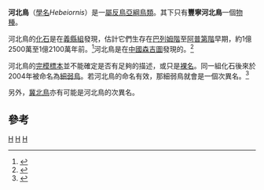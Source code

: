 {{Automatic Taxobox
| taxon = Hebeiornis
| authority = [[徐星|Xu]] et al., 1999
| fossil_range = 早[[白堊紀|白堊紀]]{{fossil_range|125|121}}
| subdivision_ranks = [[種|種]]
| subdivision =
* '''豐寧河北鳥 ''H. fengningensis''''' <small>Xu et al., 1999</small>
| synonyms =
* [[細弱鳥|細弱鳥]] ''Vescornis''
}}

'''河北鳥'''（[[學名|學名]]''Hebeiornis''）是一[[屬|屬]][[反鳥亞綱|反鳥亞綱]][[鳥類|鳥類]]。其下只有'''豐寧河北鳥'''一個[[物種|物種]]。

河北鳥的[[化石|化石]]是在[[義縣組|義縣組]]發現，估計它們生存在[[巴列姆階|巴列姆階]]至[[阿普第階|阿普第階]]早期，約1億2500萬至1億2100萬年前。<ref name="Swisheretal99">{{Cite journal|author=Swisher, Carl C., Wang, Yuan-qing, Wang, Xiao-lin, Xu, Xing, Wang, Yuan|year=1999|title=Cretaceous age for the feathered dinosaurs of Liaoning, China|journal=Nature|volume=400|pages=58-61}}</ref>河北鳥是在[[中國|中國]][[森吉圖|森吉圖]]發現的。<ref name="Xuetal.1999">{{Cite journal|author=Xu, G.L., Yang, Y.S., Deng, S.Y|year=1999|title=First Discovery of Mesozoic Bird Fossils in Hebei Province and its Significance|journal=Regional Geology of China|volume=18|issue=4|pages=444-8}}</ref>

河北鳥的[[完模標本|完模標本]]並不能確定是否有足夠的描述，或只是[[裸名|裸名]]。同一組化石後來於2004年被命名為[[細弱鳥|細弱鳥]]。若河北鳥的命名有效，那細弱鳥就會是一個次異名。<ref name="Zhangetal.2004">{{Cite journal|author=Zhang, Fucheng., Ericson, Per G.P., Zhou, Zhonghe|year=2004|title=Description of a new enantiornithine bird from the Early Cretaceous of Hebei, northern China|journal=Canadian Journal of Earth Science|volume=41|pages=1097-107|doi=10.1139/E04-055}}</ref>

另外，[[冀北鳥|冀北鳥]]亦有可能是河北鳥的次異名。

==參考==
{{Reflist}}
{{Paraves|E.}}
{{Taxonbar}}
[[Category:白堊紀鳥類|H]]
[[Category:真反鳥類|H]]
[[Category:_1999年描述的分类群|H]]